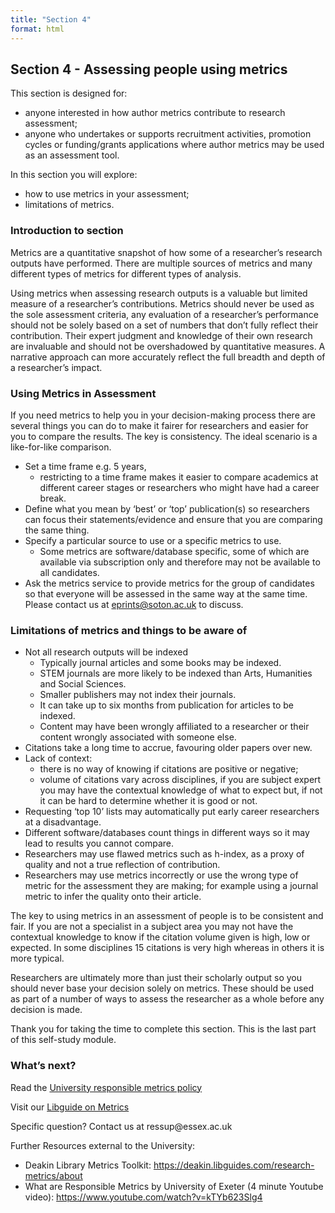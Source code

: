 ```yaml
---
title: "Section 4"
format: html
---
```


## **Section 4 -** Assessing people using metrics

This section is designed for:

-   anyone interested in how author metrics contribute to research assessment;
-   anyone who undertakes or supports recruitment activities, promotion cycles or funding/grants applications where author metrics may be used as an assessment tool.

In this section you will explore:

-   how to use metrics in your assessment;
-   limitations of metrics.

### Introduction to section

Metrics are a quantitative snapshot of how some of a researcher’s research outputs have performed. There are multiple sources of metrics and many different types of metrics for different types of analysis.

Using metrics when assessing research outputs is a valuable but limited measure of a researcher's contributions. Metrics should never be used as the sole assessment criteria, any evaluation of a researcher's performance should not be solely based on a set of numbers that don't fully reflect their contribution. Their expert judgment and knowledge of their own research are invaluable and should not be overshadowed by quantitative measures. A narrative approach can more accurately reflect the full breadth and depth of a researcher's impact.

### **Using Metrics in Assessment**

If you need metrics to help you in your decision-making process there are several things you can do to make it fairer for researchers and easier for you to compare the results. The key is consistency. The ideal scenario is a like-for-like comparison.

-   Set a time frame e.g. 5 years,
    -   restricting to a time frame makes it easier to compare academics at different career stages or researchers who might have had a career break.
-   Define what you mean by ‘best’ or ‘top’ publication(s) so researchers can focus their statements/evidence and ensure that you are comparing the same thing.
-   Specify a particular source to use or a specific metrics to use.
    -   Some metrics are software/database specific, some of which are available via subscription only and therefore may not be available to all candidates.
-   Ask the metrics service to provide metrics for the group of candidates so that everyone will be assessed in the same way at the same time. Please contact us at [eprints\@soton.ac.uk](mailto:eprints@soton.ac.uk) to discuss.

### **Limitations of metrics and things to be aware of**

-   Not all research outputs will be indexed
    -   Typically journal articles and some books may be indexed.
    -   STEM journals are more likely to be indexed than Arts, Humanities and Social Sciences.
    -   Smaller publishers may not index their journals.
    -   It can take up to six months from publication for articles to be indexed.
    -   Content may have been wrongly affiliated to a researcher or their content wrongly associated with someone else.  
-   Citations take a long time to accrue, favouring older papers over new.
-   Lack of context:
    -   there is no way of knowing if citations are positive or negative;
    -   volume of citations vary across disciplines, if you are subject expert you may have the contextual knowledge of what to expect but, if not it can be hard to determine whether it is good or not.
-   Requesting ‘top 10’ lists may automatically put early career researchers at a disadvantage.
-   Different software/databases count things in different ways so it may lead to results you cannot compare.
-   Researchers may use flawed metrics such as h-index, as a proxy of quality and not a true reflection of contribution.
-   Researchers may use metrics incorrectly or use the wrong type of metric for the assessment they are making; for example using a journal metric to infer the quality onto their article.

The key to using metrics in an assessment of people is to be consistent and fair. If you are not a specialist in a subject area you may not have the contextual knowledge to know if the citation volume given is high, low or expected. In some disciplines 15 citations is very high whereas in others it is more typical.

Researchers are ultimately more than just their scholarly output so you should never base your decision solely on metrics. These should be used as part of a number of ways to assess the researcher as a whole before any decision is made.

Thank you for taking the time to complete this section. This is the last part of this self-study module.

### **What’s next?**

Read the [University responsible metrics policy](https://www.essex.ac.uk/-/media/documents/directories/reo/the-responsible-use-of-metrics-at-the-university-of-essex.pdf){target="_blank"}

Visit our [Libguide on Metrics](https://library.essex.ac.uk/research-visibility/intro){target="_blank"}

Specific question? Contact us at ressup@essex.ac.uk

Further Resources external to the University:

-   Deakin Library Metrics Toolkit: [https://deakin.libguides.com/research-metrics/about](https://deakin.libguides.com/research-metrics/about){target="_blank"}
-   What are Responsible Metrics by University of Exeter (4 minute Youtube video): [https://www.youtube.com/watch?v=kTYb623Slg4](https://www.youtube.com/watch?v=kTYb623Slg4){target="_blank"}
